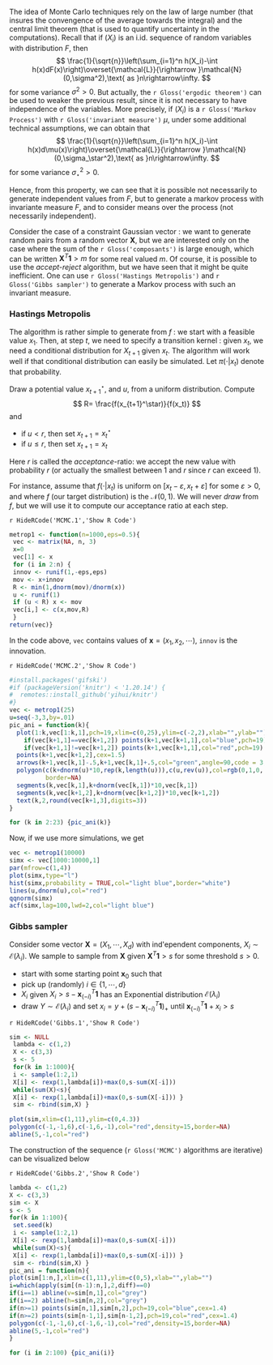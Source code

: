 
<!-- ## MCMC -->


The idea of Monte Carlo techniques rely on the law of large number (that insures the convengence of the average towards the integral) and the central limit theorem (that is used to quantify uncertainty in the computations). Recall that if $(X_i)$ is an i.id. sequence of random variables with distribution $F$, then
$$
\frac{1}{\sqrt{n}}\left(\sum_{i=1}^n h(X_i)-\int h(x)dF(x)\right)\overset{\mathcal{L}}{\rightarrow }\mathcal{N}(0,\sigma^2),\text{ as }n\rightarrow\infty.
$$
for some variance $\sigma^2>0$. But actually, the `r Gloss('ergodic theorem')` can be used to weaker the previous result, since it is not necessary to have independence of the variables. More precisely, if $(X_i)$ is a `r Gloss('Markov Process')` with `r Gloss('invariant measure')` $\mu$, under some additional technical assumptions, we can obtain that
$$
\frac{1}{\sqrt{n}}\left(\sum_{i=1}^n h(X_i)-\int h(x)d\mu(x)\right)\overset{\mathcal{L}}{\rightarrow }\mathcal{N}(0,\sigma_\star^2),\text{ as }n\rightarrow\infty.
$$
for some variance $\sigma_\star^2>0$.

Hence, from this property, we can see that it is possible not necessarily to generate independent values from $F$, but to generate a markov process with invariante measure $F$, and to consider means over the process (not necessarily independent).

Consider the case of a constraint Gaussian vector : we want to generate random pairs from a random vector $\boldsymbol{X}$, but we are interested only on the case where the sum of the `r Gloss('composants')` is large enough, which can be written $\boldsymbol{X}^T\boldsymbol{1}> m$ for some real valued $m$. Of course, it is possible to use the *accept-reject* algorithm, but we have seen that it might be quite inefficient. One can use `r Gloss('Hastings Metropolis')` and `r Gloss('Gibbs sampler')` to generate a Markov process with such an invariant measure.

### Hastings Metropolis

The algorithm is rather simple to generate from $f$ : we start with a feasible value $x_1$. Then, at step $t$, we need to specify a transition kernel : given $x_t$, we need a conditional distribution for $X_{t+1}$ given $x_t$. The algorithm will work well if that conditional distribution can easily be simulated. Let $\pi(\cdot|x_t)$ denote that probability.

Draw a potential value $x_{t+1}^\star$, and $u$, from a uniform distribution. Compute 
$$
R=  \frac{f(x_{t+1}^\star)}{f(x_t)}
$$
and 

- if $u < r$, then set $x_{t+1}=x_t^\star$
- if $u\leq r$, then set $x_{t+1}=x_t$

Here $r$ is called the *acceptance*-ratio: we accept the new value with probability $r$ (or actually the smallest between $1$ and $r$ since $r$ can exceed $1$).

For instance, assume that $f(\cdot|x_t)$ is uniform on $[x_t-\varepsilon,x_t+\varepsilon]$ for some $\varepsilon>0$, and where $f$ (our target distribution) is the $\mathcal{N}(0,1)$. We will never *draw* from $f$, but we will use it to compute our acceptance ratio at each step.

`r HideRCode('MCMC.1','Show R Code')`

```r
metrop1 <- function(n=1000,eps=0.5){
 vec <- matrix(NA, n, 3)
 x=0
 vec[1] <- x
 for (i in 2:n) {
 innov <- runif(1,-eps,eps)
 mov <- x+innov
 R <- min(1,dnorm(mov)/dnorm(x))
 u <- runif(1)
 if (u < R) x <- mov
 vec[i,] <- c(x,mov,R)
 }
return(vec)}
```

</div>

In the code above, `vec` contains values of $\boldsymbol{x}=(x_1,x_2,\cdots)$, `innov` is the innovation.

`r HideRCode('MCMC.2','Show R Code')`

```r
#install.packages('gifski')
#if (packageVersion('knitr') < '1.20.14') {
#  remotes::install_github('yihui/knitr')
#}
vec <- metrop1(25)
u=seq(-3,3,by=.01)
pic_ani = function(k){
  plot(1:k,vec[1:k,1],pch=19,xlim=c(0,25),ylim=c(-2,2),xlab="",ylab="")
    if(vec[k+1,1]==vec[k+1,2]) points(k+1,vec[k+1,1],col="blue",pch=19)
    if(vec[k+1,1]!=vec[k+1,2]) points(k+1,vec[k+1,1],col="red",pch=19)
  points(k+1,vec[k+1,2],cex=1.5)
  arrows(k+1,vec[k,1]-.5,k+1,vec[k,1]+.5,col="green",angle=90,code = 3,length=.1)
  polygon(c(k+dnorm(u)*10,rep(k,length(u))),c(u,rev(u)),col=rgb(0,1,0,.3),
          border=NA)  
  segments(k,vec[k,1],k+dnorm(vec[k,1])*10,vec[k,1])
  segments(k,vec[k+1,2],k+dnorm(vec[k+1,2])*10,vec[k+1,2])
  text(k,2,round(vec[k+1,3],digits=3))
}

```

</div>

```r
for (k in 2:23) {pic_ani(k)}
```



Now, if we use more simulations, we get


```r
vec <- metrop1(10000)
simx <- vec[1000:10000,1]
par(mfrow=c(1,4))
plot(simx,type="l")
hist(simx,probability = TRUE,col="light blue",border="white")
lines(u,dnorm(u),col="red")
qqnorm(simx)
acf(simx,lag=100,lwd=2,col="light blue")
```


### Gibbs sampler

Consider some vector $\boldsymbol{X}=(X_1,\cdots,X_d)$ with ind\'ependent components, $X_i\sim\mathcal{E}(\lambda_i)$. We sample to sample from $\boldsymbol{X}$ given $\boldsymbol{X}^T\boldsymbol{1}>s$ for some threshold $s>0$.

- start with some starting point  $\boldsymbol{x}_0$ such that 
- pick up (randomly) $i\in\{1,\cdots,d\}$
- $X_i$ given $X_i > s-\boldsymbol{x}_{(-i)}^T\boldsymbol{1}$ has an Exponential distribution $\mathcal{E}(\lambda_i)$
- draw $Y\sim \mathcal{E}(\lambda_i)$ and set $x_i=y +(s-\boldsymbol{x}_{(-i)}^T\boldsymbol{1})_+$ until $\boldsymbol{x}_{(-i)}^T\boldsymbol{1}+x_i>s$

`r HideRCode('Gibbs.1','Show R Code')`

```r
sim <- NULL
 lambda <- c(1,2)
 X <- c(3,3)
 s <- 5
 for(k in 1:1000){
 i <- sample(1:2,1)
 X[i] <- rexp(1,lambda[i])+max(0,s-sum(X[-i]))
 while(sum(X)<s){
 X[i] <- rexp(1,lambda[i])+max(0,s-sum(X[-i])) }
 sim <- rbind(sim,X) }

```

</div>

```r
plot(sim,xlim=c(1,11),ylim=c(0,4.3))
polygon(c(-1,-1,6),c(-1,6,-1),col="red",density=15,border=NA)
abline(5,-1,col="red")
```

The construction of the sequence (`r Gloss('MCMC')` algorithms are iterative) can be visualized below

`r HideRCode('Gibbs.2','Show R Code')`

```r
lambda <- c(1,2)
X <- c(3,3)
sim <- X
s <- 5
for(k in 1:100){
 set.seed(k)
 i <- sample(1:2,1)
 X[i] <- rexp(1,lambda[i])+max(0,s-sum(X[-i]))
 while(sum(X)<s){
 X[i] <- rexp(1,lambda[i])+max(0,s-sum(X[-i])) }
 sim <- rbind(sim,X) }
pic_ani = function(n){
plot(sim[1:n,],xlim=c(1,11),ylim=c(0,5),xlab="",ylab="")
i=which(apply(sim[(n-1):n,],2,diff)==0)
if(i==1) abline(v=sim[n,1],col="grey")
if(i==2) abline(h=sim[n,2],col="grey")
if(n>=1) points(sim[n,1],sim[n,2],pch=19,col="blue",cex=1.4)
if(n>=2) points(sim[n-1,1],sim[n-1,2],pch=19,col="red",cex=1.4)
polygon(c(-1,-1,6),c(-1,6,-1),col="red",density=15,border=NA)
abline(5,-1,col="red")
}
```

</div>

```r
for (i in 2:100) {pic_ani(i)}
```
